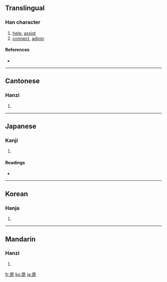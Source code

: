 ==Translingual==

===Han character===
{{Han char|rn=81|rad=比|as=05|sn=9|four=6071<sub>1</sub>|canj=田心心 (WPP), X田心心 (XWPP)}}

# [[help]], [[assist]]
# [[connect]], [[adjoin]]

====References====
* {{Han ref|kx=0591.070|dkj=16753|dj=0983.080|hdz=21418.010|uh=6BD8|ud=27608|bh=CF69|bd=53097}}

----

==Cantonese==

===Hanzi===
{{yue-hanzi|jyut=|y=pei3}}

# {{defn|Cantonese}}

----

==Japanese==

===Kanji===
{{ja-kanji|grade=|rs=比05}}

# {{defn|Japanese}}

====Readings====
* {{ja-readings|on=[[ひ]] (hi), [[び]] (bi)|kun=[[へそ]] (heso)}}

----

==Korean==

===Hanja===
{{ko-hanja|hangeul=비|eumhun=|rv=bi|mr=pi|y=pi}}

# {{defn|Korean}}

----

==Mandarin==

===Hanzi===
{{cmn-hanzi|pin=[[pí]] ([[pi2]])|wg=p'i<sup>2</sup>}}

# {{defn|Mandarin}}

[[fr:毘]]
[[ko:毘]]
[[ja:毘]]